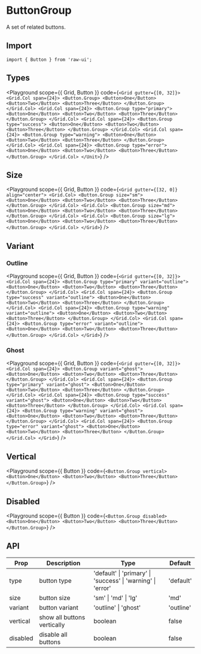 
# ButtonGroup

A set of related buttons.

## Import

```tsx
import { Button } from 'raw-ui';
```

## Types

<Playground
  scope={{ Grid, Button }}
  code={`
<Grid gutter={[0, 32]}>
  <Grid.Col span={24}>
    <Button.Group>
      <Button>One</Button>
      <Button>Two</Button>
      <Button>Three</Button>
    </Button.Group>
  </Grid.Col>
  <Grid.Col span={24}>
    <Button.Group type="primary">
      <Button>One</Button>
      <Button>Two</Button>
      <Button>Three</Button>
    </Button.Group>
  </Grid.Col>
  <Grid.Col span={24}>
    <Button.Group type="success">
      <Button>One</Button>
      <Button>Two</Button>
      <Button>Three</Button>
    </Button.Group>
  </Grid.Col>
  <Grid.Col span={24}>
    <Button.Group type="warning">
      <Button>One</Button>
      <Button>Two</Button>
      <Button>Three</Button>
    </Button.Group>
  </Grid.Col>
  <Grid.Col span={24}>
    <Button.Group type="error">
      <Button>One</Button>
      <Button>Two</Button>
      <Button>Three</Button>
    </Button.Group>
  </Grid.Col>
</Unit>
`}
/>

## Size

<Playground
  scope={{ Grid, Button }}
  code={`
<Grid gutter={[32, 0]} align="center">
  <Grid.Col>
    <Button.Group size="sm">
      <Button>One</Button>
      <Button>Two</Button>
      <Button>Three</Button>
    </Button.Group>
  </Grid.Col>
  <Grid.Col>
    <Button.Group size="md">
      <Button>One</Button>
      <Button>Two</Button>
      <Button>Three</Button>
    </Button.Group>
  </Grid.Col>
  <Grid.Col>
    <Button.Group size="lg">
      <Button>One</Button>
      <Button>Two</Button>
      <Button>Three</Button>
    </Button.Group>
  </Grid.Col>
</Grid>
`}
/>

## Variant

### Outline

<Playground
  scope={{ Grid, Button }}
  code={`
<Grid gutter={[0, 32]}>
  <Grid.Col span={24}>
    <Button.Group type="primary" variant="outline">
      <Button>One</Button>
      <Button>Two</Button>
      <Button>Three</Button>
    </Button.Group>
  </Grid.Col>
  <Grid.Col span={24}>
    <Button.Group type="success" variant="outline">
      <Button>One</Button>
      <Button>Two</Button>
      <Button>Three</Button>
    </Button.Group>
  </Grid.Col>
  <Grid.Col span={24}>
    <Button.Group type="warning" variant="outline">
      <Button>One</Button>
      <Button>Two</Button>
      <Button>Three</Button>
    </Button.Group>
  </Grid.Col>
  <Grid.Col span={24}>
    <Button.Group type="error" variant="outline">
      <Button>One</Button>
      <Button>Two</Button>
      <Button>Three</Button>
    </Button.Group>
  </Grid.Col>
</Grid>
`}
/>

### Ghost

<Playground
  scope={{ Grid, Button }}
  code={`
<Grid gutter={[0, 32]}>
  <Grid.Col span={24}>
    <Button.Group variant="ghost">
      <Button>One</Button>
      <Button>Two</Button>
      <Button>Three</Button>
    </Button.Group>
  </Grid.Col>
  <Grid.Col span={24}>
    <Button.Group type="primary" variant="ghost">
      <Button>One</Button>
      <Button>Two</Button>
      <Button>Three</Button>
    </Button.Group>
  </Grid.Col>
  <Grid.Col span={24}>
    <Button.Group type="success" variant="ghost">
      <Button>One</Button>
      <Button>Two</Button>
      <Button>Three</Button>
    </Button.Group>
  </Grid.Col>
  <Grid.Col span={24}>
    <Button.Group type="warning" variant="ghost">
      <Button>One</Button>
      <Button>Two</Button>
      <Button>Three</Button>
    </Button.Group>
  </Grid.Col>
  <Grid.Col span={24}>
    <Button.Group type="error" variant="ghost">
      <Button>One</Button>
      <Button>Two</Button>
      <Button>Three</Button>
    </Button.Group>
  </Grid.Col>
</Grid>
`}
/>

## Vertical

<Playground
  scope={{ Button }}
  code={`
<Button.Group vertical>
  <Button>One</Button>
  <Button>Two</Button>
  <Button>Three</Button>
</Button.Group>
`}
/>

## Disabled

<Playground
  scope={{ Button }}
  code={`
<Button.Group disabled>
  <Button>One</Button>
  <Button>Two</Button>
  <Button>Three</Button>
</Button.Group>
`}
/>

## API

| Prop     | Description                 | Type                                                        | Default   |
| -------- | --------------------------- | ----------------------------------------------------------- | --------- |
| type     | button type                 | 'default' \| 'primary' \| 'success' \| 'warning' \| 'error' | 'default' |
| size     | button size                 | 'sm' \| 'md' \| 'lg'                                        | 'md'      |
| variant  | button variant              | 'outline' \| 'ghost'                                        | 'outline' |
| vertical | show all buttons vertically | boolean                                                     | false     |
| disabled | disable all buttons         | boolean                                                     | false     |
